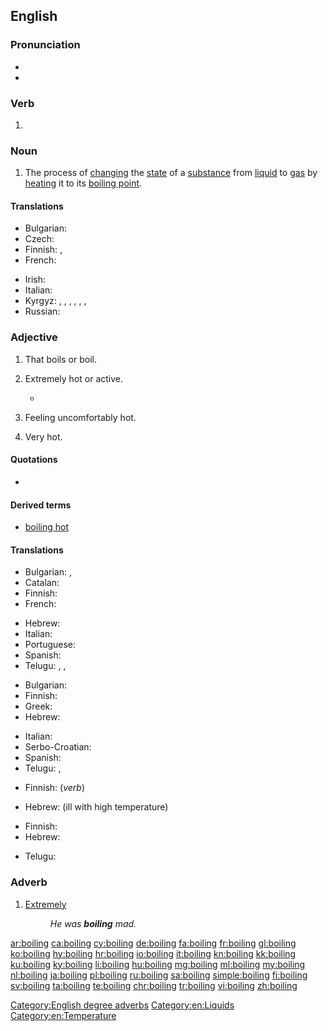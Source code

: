==English==

===Pronunciation===
* {{audio|en-us-boiling.ogg|Audio (US)|lang=en}}
* {{rhymes|ɔɪlɪŋ|lang=en}}

===Verb===
{{head|en|present participle}}

# {{present participle of|boil|lang=en}}

===Noun===
{{wikipedia}}
{{en-noun}}

# The process of [[change|changing]] the [[state]] of a [[substance]] from [[liquid]] to [[gas]] by [[heat]]ing it to its [[boiling point]].

====Translations====
{{trans-top|process of changing the state of a substance}}
* Bulgarian: {{t+|bg|кипене|n}}
* Czech: {{t+|cs|var|m}}
* Finnish: {{t|fi|kiehuttaminen}}, {{t+|fi|keittäminen}}
* French: {{t+|fr|ébullition|f}}
{{trans-mid}}
* Irish: {{t|ga|bruith|f}}
* Italian: {{t+|it|ebollizione}}
* Kyrgyz: {{t+|ky|кайнатуу}}, {{t+|ky|кайноо}}, {{t+|ky|кайнатуу}}, {{t+|ky|бышыруу}}, {{t+|ky|кайнап жаткан}}, {{t+|ky|кайнаган}}, {{t+|ky|бышып жаткан}} 
* Russian: {{t+|ru|кипе́ние|n}}
{{trans-bottom}}

===Adjective===
{{en-adj}}

# That boils or boil.
#: {{usex|'''boiling''' kettle|lang=en}}
#: {{usex|''boiling''' oil|lang=en}}
# {{context|of a thing|informal|hyperbole|lang=en}} Extremely hot or active.
#*{{quote-book|year=1963|author={{w|Margery Allingham}}|title={{w|The China Governess}}
|chapter=10|url=http://openlibrary.org/works/OL2004261W
|passage=With a little manœuvring they contrived to meet on the doorstep which was […] in a '''boiling''' stream of passers-by, hurrying business people speeding past in a flurry of fumes and dust in the bright haze.}}
#: {{usex|The radiator is '''boiling''' &ndash; I'm going to turn it down a bit.|lang=en}}
# {{context|of a person|informal|hyperbole|lang=en}} Feeling uncomfortably hot.
#: {{usex|I'm '''boiling''' &ndash; can't we open a window?|lang=en}}
# {{context|of the weather|hyperbole|lang=en}} Very hot.
#: {{usex|It's '''boiling''' out today!|lang=en}}

====Quotations====
* {{seeCites}}

====Derived terms====
* [[boiling hot]]

====Translations====
{{trans-top|that boil(s)}}
* Bulgarian: {{t+|bg|врящ}}, {{t+|bg|кипящ}}
* Catalan: {{t|ca|bullent}}
* Finnish: {{t|fi|kiehuva}}
* French: {{t+|fr|bouillant|m}}
{{trans-mid}}
* Hebrew: {{t|he|רוֹתֵחַ|m|tr=rotéakh}}
* Italian: {{t+|it|bollente}}
* Portuguese: {{t+|pt|fervente}}
* Spanish: {{t+|es|hirviendo}}
* Telugu: {{t+|te|మరుగు}}, {{t|te|మరుగుతున్న}}, {{t|te|మరుగుచున్న}}
{{trans-bottom}}

{{trans-top|of a thing: extremely hot}}
* Bulgarian: {{t+|bg|врял}}
* Finnish: {{t+|fi|tulikuuma}}
* Greek: {{t+|el|καυτός}}
* Hebrew: {{t|he|רוֹתֵחַ|m|tr=rotéakh}}
{{trans-mid}}
* Italian: {{t+|it|bollente}}
* Serbo-Croatian: {{t+|sh|vrelo|n}}
* Spanish: {{t+|es|hirviendo}}
* Telugu: {{t|te|కాలుతున్న}}, {{t|te|కాలుచున్న}}
{{trans-bottom}}

{{trans-top|of a person: feeling uncomfortably hot}}
* Finnish: {{t+|fi|läkähtyä}} (''verb'')
{{trans-mid}}
* Hebrew: {{t|he|קוֹדֵחַ|m|tr=qodéakh}} (ill with high temperature)
{{trans-bottom}}

{{trans-top|of the weather: very hot}}
* Finnish: {{t|fi|helteinen}}
* Hebrew: {{t|he|לוֹהֵט|m|tr=lohéT}}
{{trans-mid}}
* Telugu: {{t|te|మండుచున్న}}
{{trans-bottom}}

===Adverb===
{{en-adv|-}}

# {{context|of adjectives associated with heat|lang=en}} [[extremely|Extremely]]
#: ''He was '''boiling''' mad.''

[[Category:English degree adverbs]]
[[Category:en:Liquids]]
[[Category:en:Temperature]]

[[ar:boiling]]
[[ca:boiling]]
[[cy:boiling]]
[[de:boiling]]
[[fa:boiling]]
[[fr:boiling]]
[[gl:boiling]]
[[ko:boiling]]
[[hy:boiling]]
[[hr:boiling]]
[[io:boiling]]
[[it:boiling]]
[[kn:boiling]]
[[kk:boiling]]
[[ku:boiling]]
[[ky:boiling]]
[[li:boiling]]
[[hu:boiling]]
[[mg:boiling]]
[[ml:boiling]]
[[my:boiling]]
[[nl:boiling]]
[[ja:boiling]]
[[pl:boiling]]
[[ru:boiling]]
[[sa:boiling]]
[[simple:boiling]]
[[fi:boiling]]
[[sv:boiling]]
[[ta:boiling]]
[[te:boiling]]
[[chr:boiling]]
[[tr:boiling]]
[[vi:boiling]]
[[zh:boiling]]